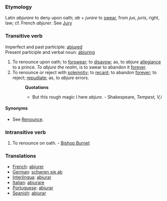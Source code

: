===Etymology===
Latin ''abjurare'' to deny upon oath; ''ab'' + ''jurare'' to [[swear]], from ''jus'', ''juris'', right, law; cf. French ''abjurer''. See [[Jury]]
===Transitive verb===
Imperfect and past participle: [[abjured]] <br>
Present participle and verbal noun: [[abjuring]]
#To renounce upon oath; to [[forswear]]; to [[disavow]]; as, to ''abjure'' [[allegiance]] to a prince. ''To abjure the realm'', is to swear to abandon it [[forever]].
#To renounce or reject with [[solemnity]]; to [[recant]]; to abandon [[forever]]; to reject; [[repudiate]]; as, to ''abjure'' errors.
#:'''Quotations'''
#:*But this rough magic I here ''abjure''. - Shakespeare, ''Tempest, V,i''
====Synonyms====
*See [[Renounce]].
===Intransitive verb===
#To renounce on oath. - [[Bishop Burnet]]

===Translations===
*[[French]]: [[abjurer]]
*[[German]]: [[schwren sie ab]]
*[[Interlingua]]: [[abjurar]]
*[[Italian]]: [[abiurare]]
*[[Portuguese]]: [[abjurar]]
*[[Spanish]]: [[abjurar]]